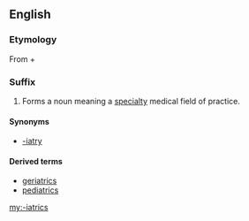 ==English==

===Etymology===
From {{etyl|grc}} {{term|sc=polytonic|ἰατρός|tr=iatros||doctor}} + {{term|-ics}}

===Suffix===
{{head|en|suffix|cat=suffixes|sort=iatrics}}

# Forms a noun meaning a [[specialty]] medical field of practice.

====Synonyms====
* [[-iatry]]

====Derived terms====
* [[geriatrics]]
* [[pediatrics]]

[[my:-iatrics]]